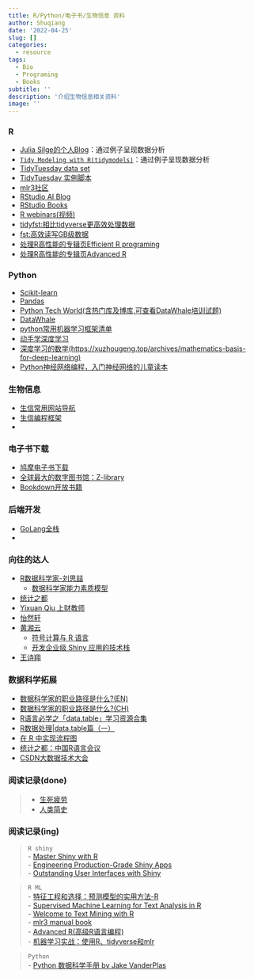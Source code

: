 ```yaml
---
title: R/Python/电子书/生物信息 资料
author: Shuqiang
date: '2022-04-25'
slug: []
categories:
  - resource
tags:
  - Bio
  - Programing
  - Books
subtitle: ''
description: '介绍生物信息相关资料'
image: ''
---
```


### R

- [Julia Silge的个人Blog](https://juliasilge.com/blog/)：通过例子呈现数据分析  
- [`Tidy Modeling with R(tidymodels)`](https://www.tmwr.org/)：通过例子呈现数据分析  
- [TidyTuesday data set](https://github.com/rfordatascience/tidytuesday)  
- [TidyTuesday 实例脚本](https://hardin47.github.io/TidyTuesday/2022-03-22/babynames.html)  
- [mlr3社区](https://mlr3.mlr-org.com/)  
- [RStudio AI Blog](https://blogs.rstudio.com/ai/)  
- [RStudio Books](https://www.rstudio.com/resources/books/)  
- [R webinars(视频)](https://www.rstudio.com/resources/webinars/)  
- [tidyfst:相比tidyverse更高效处理数据](https://hope-data-science.github.io/tidyfst/)  
- [fst:高效读写GB级数据](https://github.com/fstpackage/fst)  
- [处理R高性能的专辑页Efficient R programing](https://csgillespie.github.io/efficientR/)  
- [处理R高性能的专辑页Advanced R](https://adv-r.hadley.nz/)  

### Python
- [Scikit-learn](https://scikit-learn.org/stable/index.html)
- [Pandas](https://pandas.pydata.org/pandas-docs/stable/getting_started/index.html#getting-started)  
- [Python Tech World(含热门库及博库,可查看DataWhale培训试题)](https://pythontechworld.com/)  
- [DataWhale](https://github.com/datawhalechina/joyful-pandas)  
- [python常用机器学习框架清单](https://blog.csdn.net/liuxiao723846/article/details/89070125)  
- [动手学深度学习](https://zh-v2.d2l.ai/index.html)  
- [深度学习的数学(https://xuzhougeng.top/archives/mathematics-basis-for-deep-learning)](https://book.douban.com/subject/33414479/)  
- [Python神经网络编程，入门神经网络的儿童读本](https://xuzhougeng.top/archives/a-good-book-for-who-want-to-learn-deep-learning)  


### 生物信息

- [生信常用网站导航](https://gwaslab.com/navigation/)  
- [生信编程框架](https://gwaslab.com/programming/)  
- []()  


### 电子书下载

- [鸠摩电子书下载](https://www.jiumodiary.com/)  
- [全球最大的数字图书馆：Z-library](https://pangniao.net/z-library-zui-xin-di-zhi.html)  
- [Bookdown开放书籍](https://bookdown.org)  

### 后端开发

- [GoLang全栈](https://hao.golangstack.com/)  
- []()


### 向往的达人

- [R数据科学家-刘思喆](https://bjt.name/2015/12/12/spark-or-r.html)  
  - [数据科学家能力素质模型](https://bjt.name/2021/09/28/statistician.html)  
- [统计之都](https://cosx.org/)  
- [Yixuan Qiu 上财教师](https://statr.me/categories/)  
- [怡然轩](https://yixuan.blog/cn/)  
- [黄湘云](https://xiangyun.rbind.io/)  
  - [符号计算与 R 语言](https://xiangyun.rbind.io/2016/07/r-symbol-calculate/)  
  - [开发企业级 Shiny 应用的技术栈](https://xiangyun.rbind.io/2021/08/shiny-in-production/)  
- [王诗翔](https://www.jianshu.com/u/b6608e27dc74)  

### 数据科学拓展

- [数据科学家的职业路径是什么?(EN)](https://www.business-science.io/careers/2022/03/15/the-data-science-career-path.html)  
- [数据科学家的职业路径是什么?(CH)](https://zhuanlan.zhihu.com/p/502353533)  
- [R语言必学之「data.table」学习资源合集](https://zhuanlan.zhihu.com/p/346366577)  
- [R数据处理|data.table篇（一）](https://zhuanlan.zhihu.com/p/26388833)  
- [在 R 中实现流程图](https://bjt.name/2009/02/21/r-flow-chart.html)  
- [统计之都：中国R语言会议](https://space.bilibili.com/22035559?spm_id_from=333.337.search-card.all.click)  
- [CSDN大数据技术大会](https://space.bilibili.com/217475729?spm_id_from=333.337.0.0)  


### 阅读记录(done)

> 
- [生死疲劳]()  
- [人类简史]()  

### 阅读记录(ing)

> `R shiny`  
- [Master Shiny with R](https://mastering-shiny.org/)  
- [Engineering Production-Grade Shiny Apps](https://engineering-shiny.org/)  
- [Outstanding User Interfaces with Shiny](https://unleash-shiny.rinterface.com/)  

> `R ML`  
- [特征工程和选择：预测模型的实用方法-R](https://bookdown.org/max/FES/important-concepts.html#model-bias-and-variance)  
- [Supervised Machine Learning for Text Analysis in R](https://smltar.com/)  
- [Welcome to Text Mining with R](https://www.tidytextmining.com/)  
- [mlr3 manual book](https://mlr3book.mlr-org.com/mlr3book.pdf)  
- [Advanced R(高级R语言编程)](https://adv-r.hadley.nz/S3.html)  
- [机器学习实战：使用R、tidyverse和mlr](https://book.douban.com/subject/35488867/?_dtcc=1)  

> `Python`  
- [Python 数据科学手册 by Jake VanderPlas]()  
